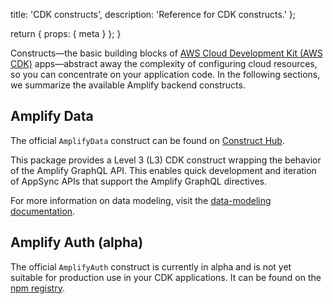 
  title: 'CDK constructs',
  description: 'Reference for CDK constructs.'
};

  return {
    props: {
      meta
    }
  };
}

Constructs—the basic building blocks of [AWS Cloud Development Kit (AWS CDK)](https://aws.amazon.com/cdk/) apps—abstract away the complexity of configuring cloud resources, so you can concentrate on your application code. In the following sections, we summarize the available Amplify backend constructs.

## Amplify Data

The official `AmplifyData` construct can be found on [Construct Hub](https://constructs.dev/packages/@aws-amplify/data-construct/?lang=typescript).

<Callout>
This package provides a Level 3 (L3) CDK construct wrapping the behavior of the Amplify GraphQL API. This enables quick development and iteration of AppSync APIs that support the Amplify GraphQL directives.
</Callout>

For more information on data modeling, visit the [data-modeling documentation](/gen2/build-a-backend/data/data-modeling).

## Amplify Auth (alpha)

The official `AmplifyAuth` construct is currently in alpha and is not yet suitable for production use in your CDK applications. It can be found on the [npm registry](https://www.npmjs.com/package/@aws-amplify/auth-construct-alpha).
